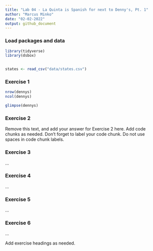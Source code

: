 ```yaml
---
title: "Lab 04 - La Quinta is Spanish for next to Denny's, Pt. 1"
author: "Marcus Minko"
date: "02-02-2022"
output: github_document
---
```


### Load packages and data

```r
library(tidyverse) 
library(dsbox)
 
```

```r
states <- read_csv("data/states.csv")

```

### Exercise 1

```r

nrow(dennys)
ncol(dennys)

glimpse(dennys)

```

### Exercise 2

Remove this text, and add your answer for Exercise 2 here.
Add code chunks as needed.
Don't forget to label your code chunk.
Do not use spaces in code chunk labels.

### Exercise 3

...

### Exercise 4

...

### Exercise 5

...

### Exercise 6

...

 
Add exercise headings as needed.

